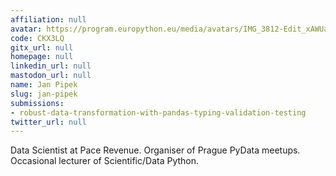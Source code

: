 ```yaml
---
affiliation: null
avatar: https://program.europython.eu/media/avatars/IMG_3812-Edit_xAWUaIr.jpg
code: CKX3LQ
gitx_url: null
homepage: null
linkedin_url: null
mastodon_url: null
name: Jan Pipek
slug: jan-pipek
submissions:
- robust-data-transformation-with-pandas-typing-validation-testing
twitter_url: null
---
```


Data Scientist at Pace Revenue. Organiser of Prague PyData meetups. Occasional lecturer of Scientific/Data Python.
